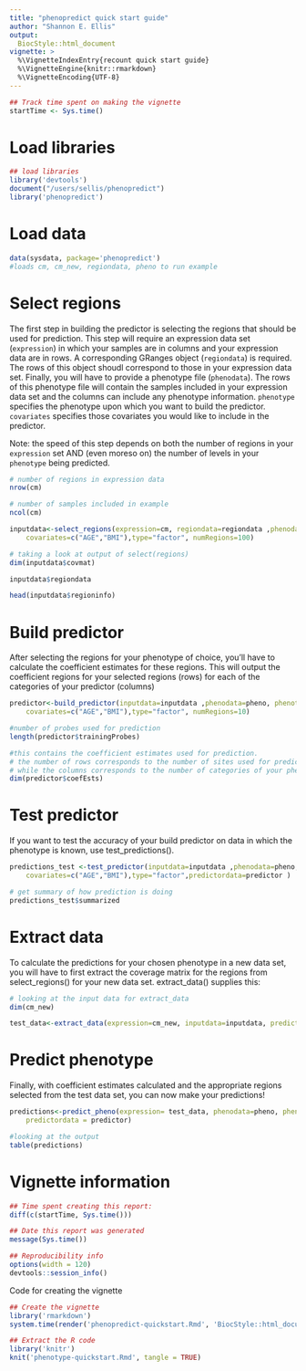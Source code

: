 ```yaml
---
title: "phenopredict quick start guide"
author: "Shannon E. Ellis"
output: 
  BiocStyle::html_document
vignette: >
  %\VignetteIndexEntry{recount quick start guide}
  %\VignetteEngine{knitr::rmarkdown}
  %\VignetteEncoding{UTF-8}  
---
```


```r
## Track time spent on making the vignette
startTime <- Sys.time()
```
# Load libraries

```r
## load libraries
library('devtools')
document("/users/sellis/phenopredict")
library('phenopredict')
```
# Load data

```r
data(sysdata, package='phenopredict')   
#loads cm, cm_new, regiondata, pheno to run example
```

# Select regions

The first step in building the predictor is selecting the regions that should be used for prediction. This step will require an expression data set (`expression`) in which your samples are in columns and your expression data are in rows. A corresponding GRanges object (`regiondata`) is required. The rows of this object shoudl correspond to those in your expression data set. Finally, you will have to provide a phenotype file (`phenodata`). The rows of this phenotype file will contain the samples included in your expression data set and the columns can include any phenotype information. `phenotype` specifies the phenotype upon which you want to build the predictor. `covariates` specifies those covariates you would like to include in the predictor. 

Note: the speed of this step depends on both the number of regions in your `expression` set AND (even moreso on) the number of levels in your `phenotype` being predicted.

```r
# number of regions in expression data 
nrow(cm)

# number of samples included in example
ncol(cm)

inputdata<-select_regions(expression=cm, regiondata=regiondata ,phenodata=pheno, phenotype="Sex",
    covariates=c("AGE","BMI"),type="factor", numRegions=100)

# taking a look at output of select(regions)
dim(inputdata$covmat)

inputdata$regiondata

head(inputdata$regioninfo)
```

# Build predictor

After selecting the regions for your phenotype of choice, you'll have to calculate the coefficient estimates for these regions. This will output the coefficient regions for your selected regions (rows) for each of the categories of your predictor (columns)

```r
predictor<-build_predictor(inputdata=inputdata ,phenodata=pheno, phenotype="Sex", 
    covariates=c("AGE","BMI"),type="factor", numRegions=10)

#number of probes used for prediction
length(predictor$trainingProbes)

#this contains the coefficient estimates used for prediction. 
# the number of rows corresponds to the number of sites used for prediction
# while the columns corresponds to the number of categories of your phenotype.
dim(predictor$coefEsts)

```
# Test predictor

If you want to test the accuracy of your build predictor on data in which the phenotype is known, use test_predictions().

```r
predictions_test <-test_predictor(inputdata=inputdata ,phenodata=pheno, phenotype="Sex", 
    covariates=c("AGE","BMI"),type="factor",predictordata=predictor )

# get summary of how prediction is doing
predictions_test$summarized
```

# Extract data

To calculate the predictions for your chosen phenotype in a new data set, you will have to first extract the coverage matrix for the regions from select_regions() for your new data set. extract_data() supplies this:

```r
# looking at the input data for extract_data
dim(cm_new)

test_data<-extract_data(expression=cm_new, inputdata=inputdata, predictordata=predictor)
```

# Predict phenotype

Finally, with coefficient estimates calculated and the appropriate regions selected from the test data set, you can now make your predictions!

```r
predictions<-predict_pheno(expression= test_data, phenodata=pheno, phenotype="Sex",
    predictordata = predictor)

#looking at the output
table(predictions)
```

# Vignette information

```r
## Time spent creating this report:
diff(c(startTime, Sys.time()))

## Date this report was generated
message(Sys.time())

## Reproducibility info
options(width = 120)
devtools::session_info()
```

Code for creating the vignette

```r
## Create the vignette
library('rmarkdown')
system.time(render('phenopredict-quickstart.Rmd', 'BiocStyle::html_document'))

## Extract the R code
library('knitr')
knit('phenotype-quickstart.Rmd', tangle = TRUE)
```


